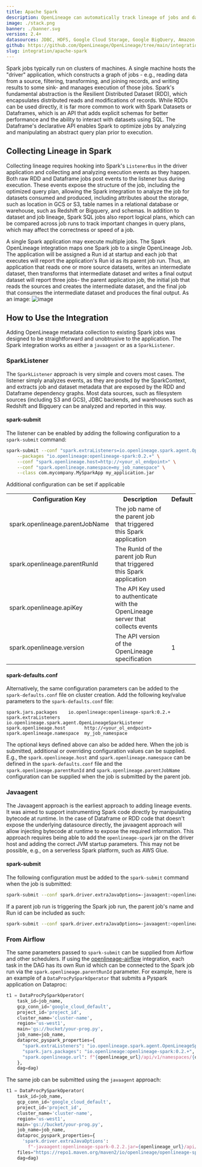 ```yaml
---
title: Apache Spark
description: OpenLineage can automatically track lineage of jobs and datasets across Spark jobs.
image: ./stack.png
banner: ./banner.svg
version: 2.4+
datasources: JDBC, HDFS, Google Cloud Storage, Google BigQuery, Amazon S3, Azure Blob Storage, Azure Data Lake Gen2, Azure Synapse
github: https://github.com/OpenLineage/OpenLineage/tree/main/integration/spark
slug: integration/apache-spark
---
```


Spark jobs typically run on clusters of machines. A single machine hosts the "driver" application,
which constructs a graph of jobs - e.g., reading data from a source, filtering, transforming, and
joining records, and writing results to some sink- and manages execution of those jobs. Spark's
fundamental abstraction is the Resilient Distributed Dataset (RDD), which encapsulates distributed
reads and modifications of records. While RDDs can be used directly, it is far more common to work
with Spark Datasets or Dataframes, which is an API that adds explicit schemas for better performance
and the ability to interact with datasets using SQL. The Dataframe's declarative API enables Spark
to optimize jobs by analyzing and manipulating an abstract query plan prior to execution.


## Collecting Lineage in Spark
Collecting lineage requires hooking into Spark's `ListenerBus` in the driver application and
collecting and analyzing execution events as they happen. Both raw RDD and Dataframe jobs post events
to the listener bus during execution. These events expose the structure of the job, including the
optimized query plan, allowing the Spark integration to analyze the job for datasets consumed and
produced, including attributes about the storage, such as location in GCS or S3, table names in a
relational database or warehouse, such as Redshift or Bigquery, and schemas. In addition to dataset
and job lineage, Spark SQL jobs also report logical plans, which can be compared across job runs to
track important changes in query plans, which may affect the correctness or speed of a job.

A single Spark application may execute multiple jobs. The Spark OpenLineage integration maps one
Spark job to a single OpenLineage Job. The application will be assigned a Run id at startup and each
job that executes will report the application's Run id as its parent job run. Thus, an application
that reads one or more source datasets, writes an intermediate dataset, then transforms that
intermediate dataset and writes a final output dataset will report three jobs- the parent application
job, the initial job that reads the sources and creates the intermediate dataset, and the final job
that consumes the intermediate dataset and produces the final output. As an image:
![image](./spark-job-creation.dot.png)

## How to Use the Integration
Adding OpenLineage metadata collection to existing Spark jobs was designed to be straightforward
and unobtrusive to the application. The Spark integration works as either a `javaagent` or as a
`SparkListener`.

### SparkListener
The `SparkListener` approach is very simple and covers most cases. The listener simply analyzes
events, as they are posted by the SparkContext, and extracts job and dataset metadata that are
exposed by the RDD and Dataframe dependency graphs. Most data sources, such as filesystem sources
(including S3 and GCS), JDBC backends, and warehouses such as Redshift and Bigquery can be analyzed
and reported in this way.

#### spark-submit
The listener can be enabled by adding the following configuration to a `spark-submit` command:

```bash
spark-submit --conf "spark.extraListeners=io.openlineage.spark.agent.OpenLineageSparkListener" \
    --packages "io.openlineage:openlineage-spark:0.2.+" \
    --conf "spark.openlineage.host=http://<your_ol_endpoint>" \
    --conf "spark.openlineage.namespace=my_job_namespace" \
    --class com.mycompany.MySparkApp my_application.jar
```

Additional configuration can be set if applicable
<table>
  <tbody>
<tr>
  <th>Configuration Key</th>
  <th>Description</th>
  <th>Default</th>
</tr>
<tr>
  <td>spark.openlineage.parentJobName</td>
  <td>The job name of the parent job that triggered this Spark application</td>
  <td></td>
</tr>

<tr>
  <td>spark.openlineage.parentRunId</td>
  <td>The RunId of the parent job Run that triggered this Spark application</td>
  <td>&nbsp;</td>
</tr>

<tr>
  <td>spark.openlineage.apiKey</td>
  <td>The API Key used to authenticate with the OpenLineage server that collects events</td>
  <td>&nbsp;</td>
</tr>

<tr>
  <td>spark.openlineage.version</td>
  <td>The API version of the OpenLineage specification</td>
  <td>1</td>
</tr>
  </tbody>
</table>

#### spark-defaults.conf
Alternatively, the same configuration parameters can be added to the `spark-defaults.conf` file on
cluster creation. Add the following key/value parameters to the `spark-defaults.conf` file:

```
spark.jars.packages    io.openlineage:openlineage-spark:0.2.+
spark.extraListeners   io.openlineage.spark.agent.OpenLineageSparkListener
spark.openlineage.host       http://<your_ol_endpoint>
spark.openlineage.namespace  my_job_namespace
```

The optional keys defined above can also be added here. When the job is submitted, additional or
overriding configuration values can be supplied. E.g., the `spark.openlineage.host` and `spark.openlineage.namespace`
can be defined in the `spark-defaults.conf` file and the `spark.openlineage.parentRunId` and `spark.openlineage.parentJobName`
configuration can be supplied when the job is submitted by the parent job.

### Javaagent
The Javaagent approach is the earliest approach to adding lineage events. It was aimed to support
instrumenting Spark code directly by manipulating bytecode at runtime. In the case of Dataframe or
RDD code that doesn't expose the underlying datasource directly, the javaagent approach will allow
injecting bytecode at runtime to expose the required information. This approach requires being able
to add the `openlineage-spark` jar on the driver host and adding the correct JVM startup parameters. This
may not be possible, e.g., on a serverless Spark platform, such as AWS Glue.

#### spark-submit
The following configuration must be added to the `spark-submit` command when the job is submitted:

```bash
spark-submit --conf spark.driver.extraJavaOptions=-javaagent:<openlineage-spark-jar-location>=http://<your_ol_endpoint>/api/v1/namespaces/<your_job_namespace>/?api_key=<optional_api_key>
```

If a parent job run is triggering the Spark job run, the parent job's name and Run id can be included as such:

```bash
spark-submit --conf spark.driver.extraJavaOptions=-javaagent:<openlineage-spark-jar-location>=http://<your_ol_endpoint>/api/v1/namespaces/<your_job_namespace>/jobs/<parent_job_name>/runs/<parent_run_id>?api_key=<optional_api_key>
```

### From Airflow
The same parameters passed to `spark-submit` can be supplied from Airflow and other schedulers. If
using the [openlineage-airflow](../apache-airflow/) integration, each task in the DAG has its own Run id
which can be connected to the Spark job run via the `spark.openlineage.parentRunId` parameter. For example,
here is an example of a `DataProcPySparkOperator` that submits a Pyspark application on Dataproc:

```python
t1 = DataProcPySparkOperator(
    task_id=job_name,
    gcp_conn_id='google_cloud_default',
    project_id='project_id',
    cluster_name='cluster-name',
    region='us-west1',
    main='gs://bucket/your-prog.py',
    job_name=job_name,
    dataproc_pyspark_properties={
      "spark.extraListeners": "io.openlineage.spark.agent.OpenLineageSparkListener",
      "spark.jars.packages": "io.openlineage:openlineage-spark:0.2.+",
      "spark.openlineage.url": f"{openlineage_url}/api/v1/namespaces/{openlineage_namespace}/jobs/dump_orders_to_gcs/runs/{{{{task_run_id(run_id, task)}}}}?api_key={api_key}"
    },
    dag=dag)
```

The same job can be submitted using the `javaagent` approach:
```python
t1 = DataProcPySparkOperator(
    task_id=job_name,
    gcp_conn_id='google_cloud_default',
    project_id='project_id',
    cluster_name='cluster-name',
    region='us-west1',
    main='gs://bucket/your-prog.py',
    job_name=job_name,
    dataproc_pyspark_properties={
      'spark.driver.extraJavaOptions':
        f"-javaagent:openlineage-spark-0.2.2.jar={openlineage_url}/api/v1/namespaces/{openlineage_namespace}/jobs/dump_orders_to_gcs/runs/{{{{task_run_id(run_id, task)}}}}?api_key={api_key}"
    files="https://repo1.maven.org/maven2/io/openlineage/openlineage-spark/0.2.2/openlineage-spark-0.2.2.jar",
    dag=dag)
```
